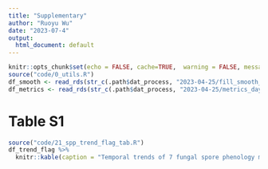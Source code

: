 ```yaml
---
title: "Supplementary"
author: "Ruoyu Wu"
date: "2023-07-4"
output:
  html_document: default
---
```


```r
knitr::opts_chunk$set(echo = FALSE, cache=TRUE,  warning = FALSE, message = FALSE)
source("code/0_utils.R")
df_smooth <- read_rds(str_c(.path$dat_process, "2023-04-25/fill_smooth_offset.rds"))
df_metrics <- read_rds(str_c(.path$dat_process, "2023-04-25/metrics_daymet.rds"))
```

# Table S1
```r
source("code/21_spp_trend_flag_tab.R")
df_trend_flag %>%
  knitr::kable(caption = "Temporal trends of 7 fungal spore phenology metrics. Displayed is the slope of spore metrics with ln-transformation for concentrations, change over 2003-2022 in % for concentrations (back-transformed) and days for start date and season length metrics, and the p-value of the mixed effexts model.", col.names = NULL)
```

